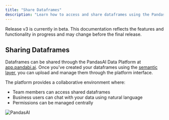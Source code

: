 ```yaml
---
title: "Share Dataframes"
description: "Learn how to access and share dataframes using the PandasAI Data Platform"
---
```


<Note title="Beta Notice">
  Release v3 is currently in beta. This documentation reflects the features and
  functionality in progress and may change before the final release.
</Note>

## Sharing Dataframes

Dataframes can be shared through the PandasAI Data Platform at [app.pandabi.ai](https://app.pandabi.ai). Once you've created your dataframes using the [semantic layer](/v3/semantic-layer), you can upload and manage them through the platform interface.

The platform provides a collaborative environment where:

- Team members can access shared dataframes
- Business users can chat with your data using natural language
- Permissions can be managed centrally

![PandasAI](../assets/demo.gif)
